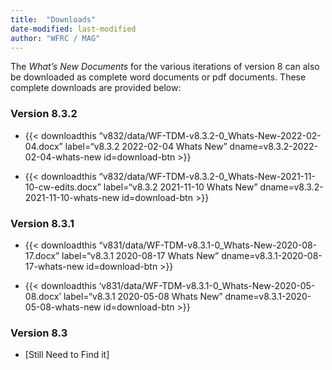```yaml
---
title:  "Downloads"
date-modified: last-modified
author: "WFRC / MAG"
---
```


The *What's New Documents* for the various iterations of version 8 can also be downloaded as complete word documents or pdf documents. These complete downloads are provided below:

### Version 8.3.2

 - {{< downloadthis "v832/data/WF-TDM-v8.3.2-0_Whats-New-2022-02-04.docx"
label="v8.3.2 2022-02-04 Whats New" dname=v8.3.2-2022-02-04-whats-new id=download-btn >}}

 - {{< downloadthis "v832/data/WF-TDM-v8.3.2-0_Whats-New-2021-11-10-cw-edits.docx"
label="v8.3.2 2021-11-10 Whats New" dname=v8.3.2-2021-11-10-whats-new id=download-btn >}}

### Version 8.3.1

 - {{< downloadthis "v831/data/WF-TDM-v8.3.1-0_Whats-New-2020-08-17.docx"
label="v8.3.1 2020-08-17 Whats New" dname=v8.3.1-2020-08-17-whats-new id=download-btn >}}

 - {{< downloadthis 'v831/data/WF-TDM-v8.3.1-0_Whats-New-2020-05-08.docx'
label="v8.3.1 2020-05-08 Whats New" dname=v8.3.1-2020-05-08-whats-new id=download-btn >}}

### Version 8.3

 - [Still Need to Find it]
